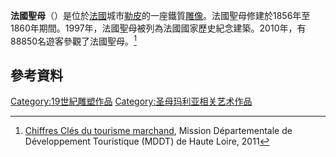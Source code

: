 '''法國聖母'''（{{lang-fr|Statue de Notre-Dame de France}}）是位於[[法國|法國]]城市[[勒皮|勒皮]]的一座鐵質[[雕像|雕像]]。法國聖母修建於1856年至1860年期間。1997年，法國聖母被列為法國國家歷史紀念建築。2010年，有88850名遊客參觀了法國聖母。<ref>[http://www.cg43.fr/sites/cg43/IMG/pdf/chiffres-cles-tourisme-2010.pdf Chiffres Clés du tourisme marchand], Mission Départementale de Développement Touristique (MDDT) de Haute Loire, 2011</ref>

==參考資料==
{{References}}

[[Category:19世紀雕塑作品|Category:19世紀雕塑作品]]
[[Category:圣母玛利亚相关艺术作品|Category:圣母玛利亚相关艺术作品]]